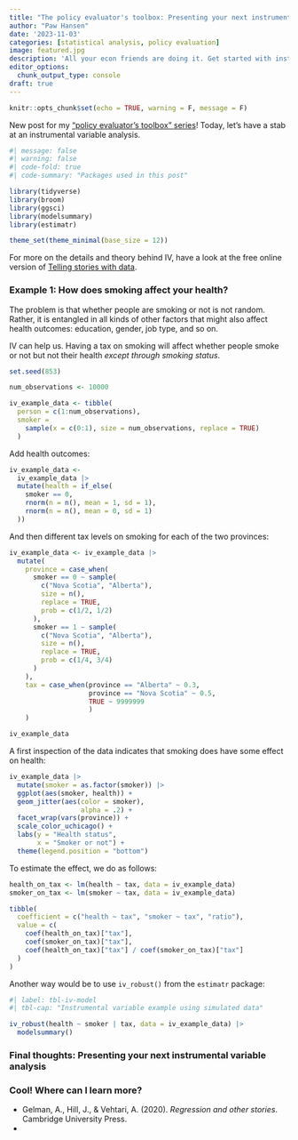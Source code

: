 ```yaml
---
title: "The policy evaluator's toolbox: Presenting your next instrumental variable analysis"
author: "Paw Hansen"
date: '2023-11-03'
categories: [statistical analysis, policy evaluation]
image: featured.jpg
description: 'All your econ friends are doing it. Get started with instrumental variables'
editor_options: 
  chunk_output_type: console
draft: true
---
```


```r
knitr::opts_chunk$set(echo = TRUE, warning = F, message = F)
```

New post for my [“policy evaluator’s toolbox” series](https://www.pawhansen.org/blog#category=policy%20evaluation)! Today, let's have a stab at an instrumental variable analysis. 

```r
#| message: false
#| warning: false
#| code-fold: true
#| code-summary: "Packages used in this post"

library(tidyverse)
library(broom)
library(ggsci)
library(modelsummary)
library(estimatr)

theme_set(theme_minimal(base_size = 12))

```

For more on the details and theory behind IV, have a look at the free online version of [Telling stories with data](https://tellingstorieswithdata.com/14-causality_from_obs.html#instrumental-variables). 

### Example 1: How does smoking affect your health?

The problem is that whether people are smoking or not is not random. Rather, it is entangled in all kinds of other factors that might also affect health outcomes: education, gender, job type, and so on. 

IV can help us. Having a tax on smoking will affect whether people smoke or not but not their health _except through smoking status_. 

```r
set.seed(853)

num_observations <- 10000

iv_example_data <- tibble(
  person = c(1:num_observations),
  smoker = 
    sample(x = c(0:1), size = num_observations, replace = TRUE)
  )
```

Add health outcomes: 

```r
iv_example_data <-
  iv_example_data |>
  mutate(health = if_else(
    smoker == 0,
    rnorm(n = n(), mean = 1, sd = 1),
    rnorm(n = n(), mean = 0, sd = 1)
  ))
```

And then different tax levels on smoking for each of the two provinces:

```r
iv_example_data <- iv_example_data |>
  mutate(
    province = case_when(
      smoker == 0 ~ sample(
        c("Nova Scotia", "Alberta"),
        size = n(),
        replace = TRUE,
        prob = c(1/2, 1/2)
      ),
      smoker == 1 ~ sample(
        c("Nova Scotia", "Alberta"),
        size = n(),
        replace = TRUE,
        prob = c(1/4, 3/4)
      )
    ),
    tax = case_when(province == "Alberta" ~ 0.3, 
                    province == "Nova Scotia" ~ 0.5,
                    TRUE ~ 9999999
                    )
    )

iv_example_data
```

A first inspection of the data indicates that smoking does have some effect on health:

```r

iv_example_data |> 
  mutate(smoker = as.factor(smoker)) |> 
  ggplot(aes(smoker, health)) +
  geom_jitter(aes(color = smoker), 
                  alpha = .2) + 
  facet_wrap(vars(province)) +
  scale_color_uchicago() +
  labs(y = "Health status",
       x = "Smoker or not") + 
  theme(legend.position = "bottom")

```

To estimate the effect, we do as follows:

```r
health_on_tax <- lm(health ~ tax, data = iv_example_data)
smoker_on_tax <- lm(smoker ~ tax, data = iv_example_data)

tibble(
  coefficient = c("health ~ tax", "smoker ~ tax", "ratio"),
  value = c(
    coef(health_on_tax)["tax"],
    coef(smoker_on_tax)["tax"],
    coef(health_on_tax)["tax"] / coef(smoker_on_tax)["tax"]
  )
)
```

Another way would be to use `iv_robust()` from the `estimatr` package:

```r
#| label: tbl-iv-model
#| tbl-cap: "Instrumental variable example using simulated data"

iv_robust(health ~ smoker | tax, data = iv_example_data) |>
  modelsummary()
```


### Final thoughts: Presenting your next instrumental variable analysis
  

### Cool! Where can I learn more?

* Gelman, A., Hill, J., & Vehtari, A. (2020). _Regression and other stories_. Cambridge University Press.
* 
